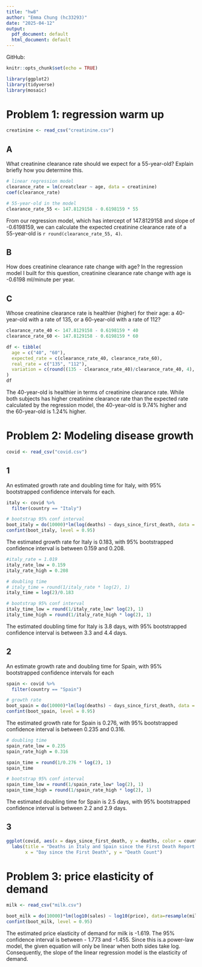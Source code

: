 ```yaml
---
title: "hw8"
author: "Emma Chung (hc33293)"
date: "2025-04-12"
output:
  pdf_document: default
  html_document: default
---
```


GitHub:

```r
knitr::opts_chunk$set(echo = TRUE)
```

```r
library(ggplot2)
library(tidyverse)
library(mosaic)
```

# Problem 1: regression warm up

```r
creatinine <- read_csv("creatinine.csv")
```

## A
What creatinine clearance rate should we expect for a 55-year-old? Explain briefly how you determine this.

```r
# linear regression model
clearance_rate = lm(creatclear ~ age, data = creatinine)
coef(clearance_rate)
```

```r
# 55-year-old in the model
clearance_rate_55 <- 147.8129158 - 0.6198159 * 55
```

From our regression model, which has intercept of 147.8129158 and slope of -0.6198159, we can calculate the expected creatinine clearance rate of a 55-year-old is `r round(clearance_rate_55, 4)`.

## B
How does creatinine clearance rate change with age?
In the regression model I built for this question, creatinine clearance rate change with age is -0.6198 ml/minute per year. 

## C
Whose creatinine clearance rate is healthier (higher) for their age: a 40-year-old with a rate of 135, or a 60-year-old with a rate of 112?

```r
clearance_rate_40 <- 147.8129158 - 0.6198159 * 40
clearance_rate_60 <- 147.8129158 - 0.6198159 * 60

df <- tibble(
  age = c("40", "60"),
  expected_rate = c(clearance_rate_40, clearance_rate_60),
  real_rate = c("135", "112"),
  variation = c(round((135 - clearance_rate_40)/clearance_rate_40, 4), round((112 - clearance_rate_60)/clearance_rate_60, 4))
)
df
```

The 40-year-old is healthier in terms of creatinine clearance rate. While both subjects has higher creatinine clearance rate than the expected rate calculated by the regression model, the 40-year-old is 9.74% higher and the 60-year-old is 1.24% higher.


\newpage
# Problem 2: Modeling disease growth

```r
covid <- read_csv("covid.csv")
```
## 1
An estimated growth rate and doubling time for Italy, with 95% bootstrapped confidence intervals for each.

```r
italy <- covid %>% 
  filter(country == "Italy")
```

```r
# bootstrap 95% conf interval
boot_italy = do(10000)*lm(log(deaths) ~ days_since_first_death, data = resample(italy))
confint(boot_italy, level = 0.95)
```
The estimated growth rate for Italy is 0.183, with 95% bootstrapped confidence interval is between 0.159 and 0.208.

```r
#italy_rate = 1.019
italy_rate_low = 0.159
italy_rate_high = 0.208

# doubling time
# italy_time = round(1/italy_rate * log(2), 1)
italy_time = log(2)/0.183

# bootstrap 95% conf interval
italy_time_low = round(1/italy_rate_low* log(2), 1)
italy_time_high = round(1/italy_rate_high * log(2), 1)
```

The estimated doubling time for Italy is 3.8 days, with 95% bootstrapped confidence interval is between 3.3 and 4.4 days.

## 2
An estimate growth rate and doubling time for Spain, with 95% bootstrapped confidence intervals for each

```r
spain <- covid %>% 
  filter(country == "Spain")
```

```r
# growth rate
boot_spain = do(10000)*lm(log(deaths) ~ days_since_first_death, data = resample(spain))
confint(boot_spain, level = 0.95)
```
The estimated growth rate for Spain is 0.276, with 95% bootstrapped confidence interval is between 0.235 and 0.316.

```r
# doubling time
spain_rate_low = 0.235
spain_rate_high = 0.316

spain_time = round(1/0.276 * log(2), 1)
spain_time

# bootstrap 95% conf interval
spain_time_low = round(1/spain_rate_low* log(2), 1)
spain_time_high = round(1/spain_rate_high * log(2), 1)
```

The estimated doubling time for Spain is 2.5 days, with 95% bootstrapped confidence interval is between 2.2 and 2.9 days.

## 3
```r
ggplot(covid, aes(x = days_since_first_death, y = deaths, color = country)) + geom_line() +
  labs(title = "Deaths in Italy and Spain since the First Death Report Day", 
       x = "Day since the First Death", y = "Death Count")
```

\newpage
# Problem 3: price elasticity of demand

```r
milk <- read_csv("milk.csv")
```

```r
boot_milk = do(10000)*lm(log10(sales) ~ log10(price), data=resample(milk))
confint(boot_milk, level = 0.95)
```

The estimated price elasticity of demand for milk is -1.619. The 95% confidence interval is between - 1.773 and -1.455. Since this is.a power-law model, the given equation will only be linear when both sides take log. Consequently, the slope of the linear regression model is the elasticity of demand.
